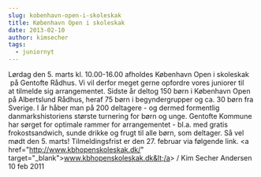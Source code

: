```yaml
---
slug: kobenhavn-open-i-skoleskak
title: København Open i skoleskak
date: 2013-02-10
author: kimsecher
tags:
  - juniornyt
---
```

Lørdag den 5. marts kl. 10.00-16.00 afholdes København Open i skoleskak  på Gentofte Rådhus. Vi vil derfor meget gerne opfordre vores juniorer til at tilmelde sig arrangementet. Sidste år deltog 150 børn i København Open på Albertslund Rådhus, heraf 75 børn i begyndergrupper og ca. 30 børn fra Sverige. I år håber man på 200 deltagere - og dermed formentlig danmarkshistoriens største turnering for børn og unge.
Gentofte Kommune har sørget for optimale rammer for arrangementet - bl.a. med gratis frokostsandwich, sunde drikke og frugt til alle børn, som deltager. Så vel mødt den 5. marts!
Tilmeldingsfrist er den 27. februar via følgende link.
&lt;a href="http://www.kbhopenskoleskak.dk/" target="_blank"&gt;www.kbhopenskoleskak.dk&lt;/a&gt;
/ Kim Secher Andersen 10 feb 2011
